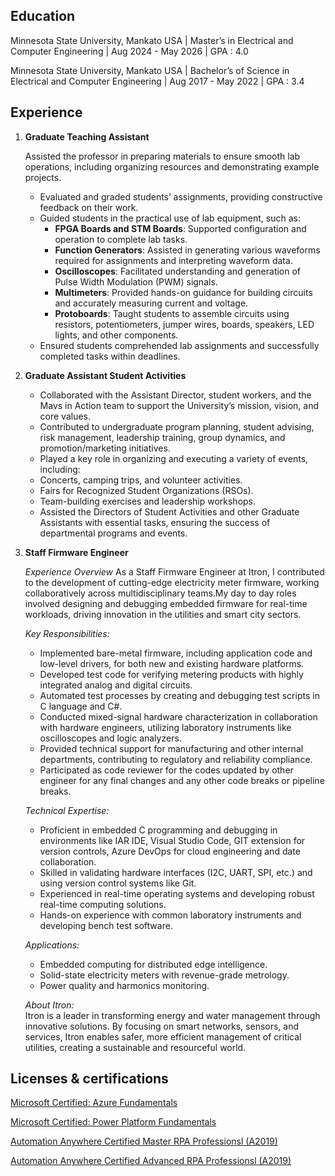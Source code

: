 <!-- ---
title: "ACHIEVEMENTS"
---

• Awarded the Dean's List for acquiring 4.0 GPA.  
• ABCDEF -->





## Education

Minnesota State University, Mankato USA |
Master's in Electrical and Computer Engineering | Aug 2024 - May 2026 | GPA : 4.0

Minnesota State University, Mankato USA |
Bachelor's of Science in Electrical and Computer Engineering | Aug 2017 - May 2022 | GPA : 3.4

## Experience
1. **Graduate Teaching Assistant**

    Assisted the professor in preparing materials to ensure smooth lab operations, including organizing resources and demonstrating example projects.  
    - Evaluated and graded students' assignments, providing constructive feedback on their work.  
    - Guided students in the practical use of lab equipment, such as:  
        - **FPGA Boards and STM Boards**: Supported configuration and operation to complete lab tasks.  
        - **Function Generators**: Assisted in generating various waveforms required for assignments and interpreting waveform data.  
        - **Oscilloscopes**: Facilitated understanding and generation of Pulse Width Modulation (PWM) signals.  
        - **Multimeters**: Provided hands-on guidance for building circuits and accurately measuring current and voltage.  
        - **Protoboards**: Taught students to assemble circuits using resistors, potentiometers, jumper wires, boards, speakers, LED lights, and other components.  
    - Ensured students comprehended lab assignments and     successfully completed tasks within deadlines.  
2. **Graduate Assistant Student Activities**
      
    - Collaborated with the Assistant Director, student workers, and the Mavs in Action team to support the University’s mission, vision, and core values.  
    - Contributed to undergraduate program planning, student advising, risk management, leadership training, group dynamics, and promotion/marketing initiatives.  
    - Played a key role in organizing and executing a variety of events, including:  
    - Concerts, camping trips, and volunteer activities.  
    - Fairs for Recognized Student Organizations (RSOs).  
    - Team-building exercises and leadership workshops.  
    - Assisted the Directors of Student Activities and other Graduate Assistants with essential tasks, ensuring the success of departmental programs and events.   
3. **Staff Firmware Engineer** 

    *Experience Overview* 
    As a Staff Firmware Engineer at Itron, I contributed to the development of cutting-edge electricity meter firmware, working collaboratively across multidisciplinary teams.My day to day roles involved designing and debugging embedded firmware for real-time workloads, driving innovation in the utilities and smart city sectors.

    *Key Responsibilities:*  
    - Implemented bare-metal firmware, including application code and low-level drivers, for both new and existing hardware platforms.  
    - Developed test code for verifying metering products with highly integrated analog and digital circuits.  
    - Automated test processes by creating and debugging test scripts in C language and C#.  
    - Conducted mixed-signal hardware characterization in collaboration with hardware engineers, utilizing laboratory instruments like oscilloscopes and logic analyzers.  
    - Provided technical support for manufacturing and other internal departments, contributing to regulatory and reliability compliance.
    - Participated as code reviewer for the codes updated by other engineer for any final changes and any other code breaks or pipeline breaks.

    *Technical Expertise:*  
    - Proficient in embedded C programming and debugging in environments like IAR IDE, Visual Studio Code, GIT extension for version controls, Azure DevOps for cloud engineering and date collaboration.  
    - Skilled in validating hardware interfaces (I2C, UART, SPI, etc.) and using version control systems like Git.  
    - Experienced in real-time operating systems and developing robust real-time computing solutions.  
    - Hands-on experience with common laboratory instruments and developing bench test software.  

    *Applications:* 
    - Embedded computing for distributed edge intelligence.  
    - Solid-state electricity meters with revenue-grade metrology.  
    - Power quality and harmonics monitoring.  

    *About Itron:*  
    Itron is a leader in transforming energy and water management through innovative solutions. By focusing on smart networks, sensors, and services, Itron enables safer, more efficient management of critical utilities, creating a sustainable and resourceful world.

## Licenses & certifications

[Microsoft Certified: Azure Fundamentals](https://www.credly.com/badges/a7555e7c-efad-4cd2-8244-f1e22f79c913?source=linked_in_profile)

[Microsoft Certified: Power Platform Fundamentals](https://www.credly.com/badges/e82303f6-11fb-4436-bd6e-4ec2aad212a6?source=linked_in_profile)

[Automation Anywhere Certified Master RPA Professionsl (A2019)](https://certificates.automationanywhere.com/5153c76e-b8ce-44a1-a1f7-28d7cd29dc00)

[Automation Anywhere Certified Advanced RPA Professionsl (A2019)](https://certificates.automationanywhere.com/d55c87c8-9b74-4d9f-bd2a-05f8c411dce1)


